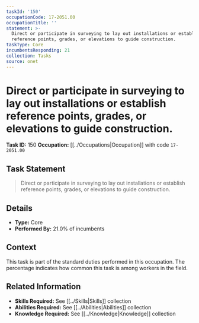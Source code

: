 ```yaml
---
taskId: '150'
occupationCode: 17-2051.00
occupationTitle: ''
statement: >-
  Direct or participate in surveying to lay out installations or establish
  reference points, grades, or elevations to guide construction.
taskType: Core
incumbentsResponding: 21
collection: Tasks
source: onet
---
```

# Direct or participate in surveying to lay out installations or establish reference points, grades, or elevations to guide construction.

**Task ID:** 150
**Occupation:** [[../Occupations|Occupation]] with code `17-2051.00`

## Task Statement

> Direct or participate in surveying to lay out installations or establish reference points, grades, or elevations to guide construction.

## Details

- **Type:** Core
- **Performed By:** 21.0% of incumbents

## Context

This task is part of the standard duties performed in this occupation. The percentage indicates how common this task is among workers in the field.

## Related Information

- **Skills Required:** See [[../Skills|Skills]] collection
- **Abilities Required:** See [[../Abilities|Abilities]] collection
- **Knowledge Required:** See [[../Knowledge|Knowledge]] collection
